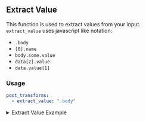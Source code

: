 ## Extract Value

This function is used to extract values from your input. <br />
`extract_value` uses javascript like notation:

- `.body`
- `[0].name`
- `body.some.value`
- `data[2].value`
- `data.value[1]`

<h3>Usage</h3>

```yaml
post_transforms:
  - extract_value: ".body"
```

<details>

<summary>Extract Value Example</summary>

<br />
Extract the body from an API Response

```yml
name: http-tests
metrics_enabled: true
docs: true

interfaces:
  tests/extracts:
    output: http
    method: GET

    actions:
      - name: ExtractData
        http:
          url: https://jsonplaceholder.typicode.com/todos/10
        post_transforms:
          - extract_value: ".body"
```

This will result in the below output when the API is called.

```json
{
  "data": {
    "ExtractData": {
      "data": {
        "completed": true,
        "id": 10,
        "title": "illo est ratione doloremque quia maiores aut",
        "userId": 1
      },
      "time.ms": 307
    }
  },
  "metrics": {
    "http-tests.config.ms": 307
  }
}
```

---

</details>
